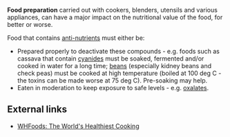 {{topic header| default.png | Food preparation}} 

'''Food preparation''' carried out with cookers, blenders, utensils and various appliances, can have a major impact on the nutritional value of the food, for better or worse.

Food that contains [[anti-nutrients]] must either be:
* Prepared properly to deactivate these compounds - e.g. foods such as cassava that contain [[cyanide]]s must be soaked, fermented and/or cooked in water for a long time; [[beans]] (especially kidney beans and check peas) must be cooked at high temperature (boiled at 100 deg C - the toxins can be made worse at 75 deg C). Pre-soaking may help.{{fact}}
* Eaten in moderation to keep exposure to safe levels - e.g. [[oxalates]].

{{stub}}

== External links ==

* [http://www.whfoods.com/genpage.php?tname=faq&dbid=23 WHFoods: The World's Healthiest Cooking]

[[Category:Food preparation| ]]